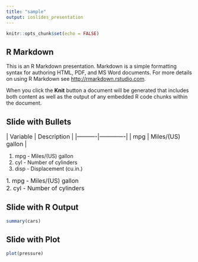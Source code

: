 ---
title: "sample"
output: ioslides_presentation
---

```{r setup, include=FALSE}
knitr::opts_chunk$set(echo = FALSE)
```

## R Markdown

This is an R Markdown presentation. Markdown is a simple formatting syntax for authoring HTML, PDF, and MS Word documents. For more details on using R Markdown see <http://rmarkdown.rstudio.com>.

When you click the **Knit** button a document will be generated that includes both content as well as the output of any embedded R code chunks within the document.

## Slide with Bullets

<font size="3">| Variable | Description |</font>
<font size="3">|----------|-------------|</font>
<font size="3">| mpg | Miles/(US) gallon |</font>

1. mpg  -	Miles/(US) gallon
2. cyl  - Number of cylinders                     
3. disp - Displacement (cu.in.) 

<font size="3">1. mpg  -	Miles/(US) gallon</font>
<br>
<font size="3">2. cyl  - Number of cylinders</font>                     

                 


## Slide with R Output

```{r cars, echo = TRUE}
summary(cars)
```

## Slide with Plot

```{r pressure}
plot(pressure)
```

